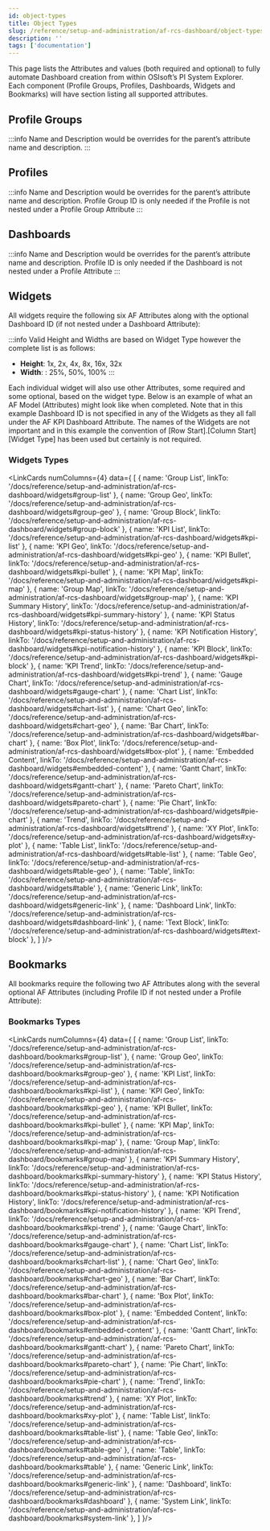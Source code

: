 ```yaml
---
id: object-types
title: Object Types
slug: /reference/setup-and-administration/af-rcs-dashboard/object-types
description: ''
tags: ['documentation']
---
```



This page lists the Attributes and values (both required and optional) to fully automate Dashboard creation from within OSIsoft’s PI System Explorer. Each component (Profile Groups, Profiles, Dashboards, Widgets and Bookmarks) will have section listing all supported attributes.

## Profile Groups

<JsonToTable jsonData={tables.profileGroups} />

:::info
Name and Description would be overrides for the parent’s attribute name and description.
:::

<StylizedImage
  imgURL="img/setup-adm/automation/how-to-use/af-database/new/af-8.png"
  alt=""
/>

## Profiles

<JsonToTable jsonData={tables.profiles} />

:::info
Name and Description would be overrides for the parent’s attribute name and description.  Profile Group ID is only needed if the Profile is not nested under a Profile Group Attribute
:::

<StylizedImage
  imgURL="img/setup-adm/automation/how-to-use/af-database/new/af-9.png"
  alt=""
/>

## Dashboards

<JsonToTable jsonData={tables.dashboards} />

:::info
Name and Description would be overrides for the parent’s attribute name and description.  Profile ID is only needed if the Dashboard is not nested under a Profile Attribute
:::

<StylizedImage
  imgURL="img/setup-adm/automation/how-to-use/af-database/new/af-10.png"
  alt=""
/>

## Widgets

All widgets require the following six AF Attributes along with the optional Dashboard ID (if not nested under a Dashboard Attribute):

<JsonToTable jsonData={tables.widgets} />

:::info
Valid Height and Widths are based on Widget Type however the complete list is as follows:

- **Height**: 1x, 2x, 4x, 8x, 16x, 32x
- **Width**: : 25%, 50%, 100%
:::

Each individual widget will also use other Attributes, some required and some optional, based on the widget type.   Below is an example of what an AF Model (Attributes) might look like when completed.  Note that in this example Dashboard ID is not specified in any of the Widgets as they all fall under the AF KPI Dashboard Attribute.  The names of the Widgets are not important and in this example the convention of [Row Start].[Column Start] [Widget Type] has been used but certainly is not required.

<StylizedImage
  imgURL="img/setup-adm/automation/how-to-use/af-database/new/af-11.png"
  alt=""
/>

### Widgets Types

<LinkCards numColumns={4} data={
  [
    {
      name: 'Group List',
      linkTo: '/docs/reference/setup-and-administration/af-rcs-dashboard/widgets#group-list'
    },
    {
      name: 'Group Geo',
      linkTo: '/docs/reference/setup-and-administration/af-rcs-dashboard/widgets#group-geo'
    },
    {
      name: 'Group Block',
      linkTo: '/docs/reference/setup-and-administration/af-rcs-dashboard/widgets#group-block'
    },
    {
      name: 'KPI List',
      linkTo: '/docs/reference/setup-and-administration/af-rcs-dashboard/widgets#kpi-list'
    },
    {
      name: 'KPI Geo',
      linkTo: '/docs/reference/setup-and-administration/af-rcs-dashboard/widgets#kpi-geo'
    },
    {
      name: 'KPI Bullet',
      linkTo: '/docs/reference/setup-and-administration/af-rcs-dashboard/widgets#kpi-bullet'
    },
    {
      name: 'KPI Map',
      linkTo: '/docs/reference/setup-and-administration/af-rcs-dashboard/widgets#kpi-map'
    },
    {
      name: 'Group Map',
      linkTo: '/docs/reference/setup-and-administration/af-rcs-dashboard/widgets#group-map'
    },
    {
      name: 'KPI Summary History',
      linkTo: '/docs/reference/setup-and-administration/af-rcs-dashboard/widgets#kpi-summary-history'
    },
    {
      name: 'KPI Status History',
      linkTo: '/docs/reference/setup-and-administration/af-rcs-dashboard/widgets#kpi-status-history'
    },
    {
      name: 'KPI Notification History',
      linkTo: '/docs/reference/setup-and-administration/af-rcs-dashboard/widgets#kpi-notification-history'
    },
    {
      name: 'KPI Block',
      linkTo: '/docs/reference/setup-and-administration/af-rcs-dashboard/widgets#kpi-block'
    },
    {
      name: 'KPI Trend',
      linkTo: '/docs/reference/setup-and-administration/af-rcs-dashboard/widgets#kpi-trend'
    },
    {
      name: 'Gauge Chart',
      linkTo: '/docs/reference/setup-and-administration/af-rcs-dashboard/widgets#gauge-chart'
    },
    {
      name: 'Chart List',
      linkTo: '/docs/reference/setup-and-administration/af-rcs-dashboard/widgets#chart-list'
    },
    {
      name: 'Chart Geo',
      linkTo: '/docs/reference/setup-and-administration/af-rcs-dashboard/widgets#chart-geo'
    },
    {
      name: 'Bar Chart',
      linkTo: '/docs/reference/setup-and-administration/af-rcs-dashboard/widgets#bar-chart'
    },
    {
      name: 'Box Plot',
      linkTo: '/docs/reference/setup-and-administration/af-rcs-dashboard/widgets#box-plot'
    },
    {
      name: 'Embedded Content',
      linkTo: '/docs/reference/setup-and-administration/af-rcs-dashboard/widgets#embedded-content'
    },
    {
      name: 'Gantt Chart',
      linkTo: '/docs/reference/setup-and-administration/af-rcs-dashboard/widgets#gantt-chart'
    },
    {
      name: 'Pareto Chart',
      linkTo: '/docs/reference/setup-and-administration/af-rcs-dashboard/widgets#pareto-chart'
    },
    {
      name: 'Pie Chart',
      linkTo: '/docs/reference/setup-and-administration/af-rcs-dashboard/widgets#pie-chart'
    },
    {
      name: 'Trend',
      linkTo: '/docs/reference/setup-and-administration/af-rcs-dashboard/widgets#trend'
    },
    {
      name: 'XY Plot',
      linkTo: '/docs/reference/setup-and-administration/af-rcs-dashboard/widgets#xy-plot'
    },
    {
      name: 'Table List',
      linkTo: '/docs/reference/setup-and-administration/af-rcs-dashboard/widgets#table-list'
    },
    {
      name: 'Table Geo',
      linkTo: '/docs/reference/setup-and-administration/af-rcs-dashboard/widgets#table-geo'
    },
    {
      name: 'Table',
      linkTo: '/docs/reference/setup-and-administration/af-rcs-dashboard/widgets#table'
    },
    {
      name: 'Generic Link',
      linkTo: '/docs/reference/setup-and-administration/af-rcs-dashboard/widgets#generic-link'
    },
    {
      name: 'Dashboard Link',
      linkTo: '/docs/reference/setup-and-administration/af-rcs-dashboard/widgets#dashboard-link'
    },
    {
      name: 'Text Block',
      linkTo: '/docs/reference/setup-and-administration/af-rcs-dashboard/widgets#text-block'
    },
  ]
}/>

## Bookmarks

All bookmarks require the following two AF Attributes along with the several optional AF Attributes (including Profile ID if not nested under a Profile Attribute):

<JsonToTable jsonData={tables.bookmarks} />

### Bookmarks Types

<LinkCards numColumns={4} data={
  [
    {
      name: 'Group List',
      linkTo: '/docs/reference/setup-and-administration/af-rcs-dashboard/bookmarks#group-list'
    },
    {
      name: 'Group Geo',
      linkTo: '/docs/reference/setup-and-administration/af-rcs-dashboard/bookmarks#group-geo'
    },
    {
      name: 'KPI List',
      linkTo: '/docs/reference/setup-and-administration/af-rcs-dashboard/bookmarks#kpi-list'
    },
    {
      name: 'KPI Geo',
      linkTo: '/docs/reference/setup-and-administration/af-rcs-dashboard/bookmarks#kpi-geo'
    },
    {
      name: 'KPI Bullet',
      linkTo: '/docs/reference/setup-and-administration/af-rcs-dashboard/bookmarks#kpi-bullet'
    },
    {
      name: 'KPI Map',
      linkTo: '/docs/reference/setup-and-administration/af-rcs-dashboard/bookmarks#kpi-map'
    },
    {
      name: 'Group Map',
      linkTo: '/docs/reference/setup-and-administration/af-rcs-dashboard/bookmarks#group-map'
    },
    {
      name: 'KPI Summary History',
      linkTo: '/docs/reference/setup-and-administration/af-rcs-dashboard/bookmarks#kpi-summary-history'
    },
    {
      name: 'KPI Status History',
      linkTo: '/docs/reference/setup-and-administration/af-rcs-dashboard/bookmarks#kpi-status-history'
    },
    {
      name: 'KPI Notification History',
      linkTo: '/docs/reference/setup-and-administration/af-rcs-dashboard/bookmarks#kpi-notification-history'
    },
    {
      name: 'KPI Trend',
      linkTo: '/docs/reference/setup-and-administration/af-rcs-dashboard/bookmarks#kpi-trend'
    },
    {
      name: 'Gauge Chart',
      linkTo: '/docs/reference/setup-and-administration/af-rcs-dashboard/bookmarks#gauge-chart'
    },
    {
      name: 'Chart List',
      linkTo: '/docs/reference/setup-and-administration/af-rcs-dashboard/bookmarks#chart-list'
    },
    {
      name: 'Chart Geo',
      linkTo: '/docs/reference/setup-and-administration/af-rcs-dashboard/bookmarks#chart-geo'
    },
    {
      name: 'Bar Chart',
      linkTo: '/docs/reference/setup-and-administration/af-rcs-dashboard/bookmarks#bar-chart'
    },
    {
      name: 'Box Plot',
      linkTo: '/docs/reference/setup-and-administration/af-rcs-dashboard/bookmarks#box-plot'
    },
    {
      name: 'Embedded Content',
      linkTo: '/docs/reference/setup-and-administration/af-rcs-dashboard/bookmarks#embedded-content'
    },
    {
      name: 'Gantt Chart',
      linkTo: '/docs/reference/setup-and-administration/af-rcs-dashboard/bookmarks#gantt-chart'
    },
    {
      name: 'Pareto Chart',
      linkTo: '/docs/reference/setup-and-administration/af-rcs-dashboard/bookmarks#pareto-chart'
    },
    {
      name: 'Pie Chart',
      linkTo: '/docs/reference/setup-and-administration/af-rcs-dashboard/bookmarks#pie-chart'
    },
    {
      name: 'Trend',
      linkTo: '/docs/reference/setup-and-administration/af-rcs-dashboard/bookmarks#trend'
    },
    {
      name: 'XY Plot',
      linkTo: '/docs/reference/setup-and-administration/af-rcs-dashboard/bookmarks#xy-plot'
    },
    {
      name: 'Table List',
      linkTo: '/docs/reference/setup-and-administration/af-rcs-dashboard/bookmarks#table-list'
    },
    {
      name: 'Table Geo',
      linkTo: '/docs/reference/setup-and-administration/af-rcs-dashboard/bookmarks#table-geo'
    },
    {
      name: 'Table',
      linkTo: '/docs/reference/setup-and-administration/af-rcs-dashboard/bookmarks#table'
    },
    {
      name: 'Generic Link',
      linkTo: '/docs/reference/setup-and-administration/af-rcs-dashboard/bookmarks#generic-link'
    },
    {
      name: 'Dashboard',
      linkTo: '/docs/reference/setup-and-administration/af-rcs-dashboard/bookmarks#dashboard'
    },
    {
      name: 'System Link',
      linkTo: '/docs/reference/setup-and-administration/af-rcs-dashboard/bookmarks#system-link'
    },
  ]
}/>
